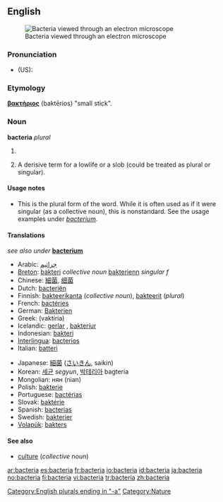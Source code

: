 {{see|Bacteria}}
==English==
[[Image:Escherichia Coli NIAID.jpg|thumb|Bacteria viewed through an electron microscope]]

===Pronunciation===
*(US): {{IPA|/bækˈtɪɻ.i.ə/}}

===Etymology===
{{AGr.}} '''[[βακτήριος]]''' (baktērios) "small stick".

===Noun===
'''bacteria''' ''plural''

# {{microbiology}} {{plural of|[[bacterium]]}}
# {{pejorative}} A derisive term for a lowlife or a slob (could be treated as plural or singular).

====Usage notes====
*This is the plural form of the word.  While it is often used as if it were singular (as a collective noun), this is nonstandard.  See the usage examples under ''[[bacterium]]''.

<!--is there any point in having translations on this page?-->

====Translations====
''see also under'' '''[[bacterium]]'''
{{trans-top|bacteria}}
*Arabic: [[جراثيم]]
*[[Breton]]: [[bakteri]] ''collective noun'' [[bakterienn]] ''singular f''
*Chinese: [[細菌]], [[细菌]]
*Dutch: [[bacteriën]]
*Finnish: [[bakteerikanta]] (''collective noun''), [[bakteerit]] (''plural'')
*French: [[bactéries]] {{fpl}}
*German: [[Bakterien]]
*Greek: {{t|el|βακτήρια|n|p}} (vaktíria)
*Icelandic: [[gerlar]] {{npl}}, [[bakteríur]] {{npl}}
*Indonesian: [[bakteri]]
*[[Interlingua]]: [[bacterios]]
*Italian: [[batteri]] {{mpl}}
{{trans-mid}}
*Japanese: [[細菌]] ([[さいきん]], saikin)
*Korean: [[세균]] ''segyun'', [[박테리아]] bagteria
*Mongolian: нян (nian)
*Polish: [[bakterie]]
*Portuguese: [[bactérias]]
*Slovak: [[baktérie]] {{fpl}}
*Spanish: [[bacterias]]
*Swedish: [[bakterier]]
*[[Volapük]]: [[bakters]]
{{trans-bottom}}

====See also====
*[[culture]] (''collective noun'')

[[Category:English plurals ending in "-a"]]
[[Category:Nature]]

[[ar:bacteria]]
[[es:bacteria]]
[[fr:bacteria]]
[[io:bacteria]]
[[id:bacteria]]
[[ja:bacteria]]
[[no:bacteria]]
[[fi:bacteria]]
[[vi:bacteria]]
[[tr:bacteria]]
[[zh:bacteria]]